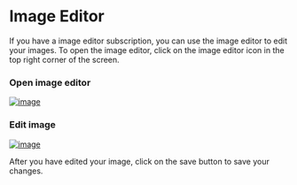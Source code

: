 # Image Editor
If you have a image editor subscription, you can use the image editor to edit your images. To open the image editor, click on the image editor icon in the top right corner of the screen.

### Open image editor
[![image](https://www.linkpicture.com/q/editor1.png)](https://www.linkpicture.com/view.php?img=LPic6417080d444d5780888669)

### Edit image
[![image](https://www.linkpicture.com/q/Screenshot-from-2023-03-19-19-02-50.png)](https://www.linkpicture.com/view.php?img=LPic6417080d444d5780888669)

After you have edited your image, click on the save button to save your changes.


